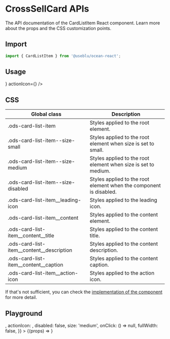 
<Meta title="Components/CardListItem" component={CardListItem} />

# CrossSellCard APIs

The API documentation of the CardListItem React component. Learn more about the props and the CSS customization points.

## Import

```javascript
import { CardListItem } from '@useblu/ocean-react';
```

## Usage

<Canvas withSource="open" withToolbar>
  <Story name="usage">
    <CardListItem
      title="Title"
      description="Description"
      caption="Caption"
      leadingIcon={<PlaceholderOutline />}
      actionIcon={<PlaceholderOutline />}
    />
  </Story>
</Canvas>

## CSS

| Global class                                  | Description                                                        |
| --------------------------------------------- | ------------------------------------------------------------------ |
| .ods-card-list-item                           | Styles applied to the root element.                                |
| .ods-card-list-item--size-small               | Styles applied to the root element when size is set to small.      |
| .ods-card-list-item--size-medium              | Styles applied to the root element when size is set to medium.     |
| .ods-card-list-item--size-disabled            | Styles applied to the root element when the component is disabled. |
| .ods-card-list-item\_\_leading-icon           | Styles applied to the leading icon.                                |
| .ods-card-list-item\_\_content                | Styles applied to the content element.                             |
| .ods-card-list-item\_\_content\_\_title       | Styles applied to the content title.                               |
| .ods-card-list-item\_\_content\_\_description | Styles applied to the content description.                         |
| .ods-card-list-item\_\_content\_\_caption     | Styles applied to the content caption.                             |
| .ods-card-list-item\_\_action-icon            | Styles applied to the action icon.                                 |

If that's not sufficient, you can check the [implementation of the component](https://github.com/ocean-ds/ocean-web/blob/master/packages/ocean-react/src/CardListItem/CardListItem.tsx) for more detail.

## Playground

<Canvas>
  <Story
    name="playground"
    args={{
      title: 'Title',
      description: 'Description',
      caption: 'Caption',
      leadingIcon: <PlaceholderOutline />,
      actionIcon: <PlaceholderOutline />,
      disabled: false,
      size: 'medium',
      onClick: () => null,
      fullWidth: false,
    }}
  >
    {(props) => <CardListItem {...props} />}
  </Story>
</Canvas>
